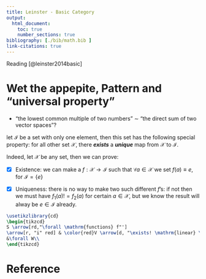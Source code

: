 ```yaml
---
title: Leinster - Basic Category 
output: 
  html_document:
    toc: true
    number_sections: true      
bibliography: [./bib/math.bib ]
link-citations: true 
---
```



Reading [@leinster2014basic] 

# Wet the appepite, Pattern and "universal property" 
- "the lowest common multiple of two numbers" $\sim$ "the direct sum of two vector spaces"?


::: {.example name="Unique"}
let $\mathcal{I}$ be a set with only one element, then this set has the following special property:   for all other set $\mathcal{X}$, there ___exists___ a ___unique___ map from $\mathcal{X}$ to $\mathcal{I}$.
:::

Indeed, let $\mathcal{X}$ be any set, then we can prove:

- [x] Existence: we can make a $f: \mathcal{X} \rightarrow \mathcal{I}$ such that  $\forall a \in \mathcal{X}$ we set $f(a) \equiv e$, for  $\mathcal{I} = \{e\}$

- [x] Uniqueness: there is no way to make two such different $f$'s: if not then we must have $f_1(a)!=f_2(a)$ for certain $a\in\mathcal{X}$, but we know the result will alway be $e\in\mathcal{I}$ already.


```tikz
\usetikzlibrary{cd}
\begin{tikzcd}
S \arrow[rd,"\forall \mathrm{functions} f"'] 
\arrow[r, "i" red] & \color{red}V \arrow[d, "\exists! \mathrm{linear} \hat{f}"]\\
&\forall W\\
\end{tikzcd}
```  


# Reference


